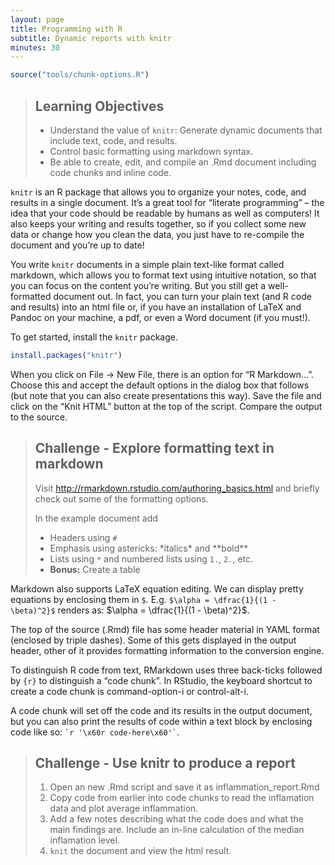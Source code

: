 ```yaml
---
layout: page
title: Programming with R
subtitle: Dynamic reports with knitr
minutes: 30
---
```


```r
source("tools/chunk-options.R")
```

> ## Learning Objectives {.objectives}
>
> * Understand the value of `knitr`: Generate dynamic documents that include text, code, and results.
> * Control basic formatting using markdown syntax.
> * Be able to create, edit, and compile an .Rmd document including code chunks and inline code.

`knitr` is an R package that allows you to organize your notes, code, and results in a single document. It's a great tool for "literate programming" -- the idea that your code should be readable by humans as well as computers! It also keeps your writing and results together, so if you collect some new data or change how you clean the data, you just have to re-compile the document and you're up to date!

You write `knitr` documents in a simple plain text-like format called markdown, which allows you to format text using intuitive notation, so that you can focus on the content you're writing. But you still get a well-formatted document out. In fact, you can turn your plain text (and R code and results) into an html file or, if you have an installation of LaTeX and Pandoc on your machine, a pdf, or even a Word document (if you must!).

To get started, install the `knitr` package.

```r
install.packages("knitr")
```	

When you click on File -> New File, there is an option for "R Markdown...". Choose this and accept the default options in the dialog box that follows (but note that you can also create presentations this way). Save the file and click on the "Knit HTML" button at the top of the script. Compare the output to the source.

> ## Challenge - Explore formatting text in markdown {.challenge}
>
> Visit <http://rmarkdown.rstudio.com/authoring_basics.html> and briefly check out some of the formatting options. 
>
> In the example document add
> 
> * Headers using `#`
> * Emphasis using astericks:  \*italics\* and \*\*bold\*\*
> * Lists using `*` and numbered lists using `1.`, `2.`, etc.
> * **Bonus:** Create a table

Markdown also supports LaTeX equation editing. We can display pretty equations by enclosing them in `$`. E.g. `$\alpha = \dfrac{1}{(1 - \beta)^2}$` renders as: $\alpha = \dfrac{1}{(1 - \beta)^2}$.

The top of the source (.Rmd) file has some header material in YAML format (enclosed by triple dashes). Some of this gets displayed in the output header, other of it provides formatting information to the conversion engine. 

To distinguish R code from text, RMarkdown uses three back-ticks followed by `{r}` to distinguish a "code chunk". In RStudio, the keyboard shortcut to create a code chunk is command-option-i or control-alt-i.

A code chunk will set off the code and its results in the output document, but you can also print the results of code within a text block by enclosing code like so: `` `r '\x60r code-here\x60'` ``.

> ## Challenge - Use knitr to produce a report {.challenge}
>
> 1. Open an new .Rmd script and save it as inflammation_report.Rmd
> 2. Copy code from earlier into code chunks to read the inflamation data and plot average inflammation.
> 3. Add a few notes describing what the code does and what the main findings are. Include an in-line calculation of the median inflamation level.
> 4. `knit` the document and view the html result.
